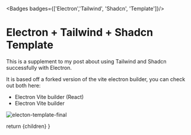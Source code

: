 
<Badges badges={['Electron','Tailwind', 'Shadcn', 'Template']}/>

# Electron + Tailwind + Shadcn Template

This is a supplement to<Link className="text-gray-
400" href="/posts/electron-install"> my post about using Tailwind and Shadcn successfully with Electron.</Link> 

It is based off a forked version of the vite electron builder, you can check out both here: 

<ul>
  <li><Link href="https://github.com/ldlac/vite-electron-builder">Electron Vite builder (React) </Link></li>
  <li><Link href="https://github.com/cawa-93/vite-electron-builder">Electron Vite builder</Link></li>
</ul>


<img src='/blog_posts/electron_install/final.png' alt="electon-template-final"  width={2248} height={1590} />




<MarkdownButtons github="https://github.com/AdamShelley/electron-tailwind-shadcn-template"  />




  return <MdxLayout>
    {children}</MdxLayout>
}
